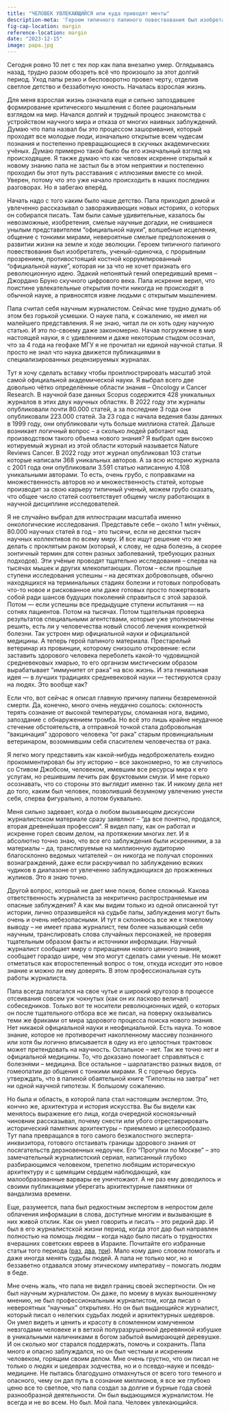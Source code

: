 ```yaml
---
title: "ЧЕЛОВЕК УВЛЕКАЮЩИЙСЯ или куда приводят мечты"
description-meta: 'Героем типичного папиного повествования был изобретатель, ученый-одиночка, с прорывным прозрением, противостоящий костной коррумпированный “официальной науке”, которая ни за что не хочет признать его революционную идею'
fig-cap-location: margin
reference-location: margin
date: "2023-12-15"
image: papa.jpg
---
```


Сегодня ровно 10 лет с тех пор как папа внезапно умер. Оглядываясь назад, трудно разом обозреть всё что произошло за этот долгий период. Уход папы резко и бесповоротно провел черту, отделив светлое детство и беззаботную юность. Началась взрослая жизнь.

Для меня взрослая жизнь означала еще и сильно запоздавшее формирование критического мышления с более рациональным взглядом на мир.  Начался долгий и трудный процесс знакомства с устройством научного мира и отказа от многих наивных заблуждений. Думаю что папа назвал бы это процессом зашоривания, который проходят все молодые люди, изначально открытые всем чудесам познания и постепенно превращающиеся в скучных академических учёных. Думаю примерно такой было бы его изначальный взгляд на происходящее. Я также думаю что как человек искренне открытый к новому знанию папа не застыл бы в этом неприятии и постепенно проходил бы этот путь расставания с иллюзиями вместе со мной. Уверен, потому что это уже начало происходить в наших последних разговорах. Но я забегаю вперёд.

Начать надо с того каким было наше детство. Папа приходил домой и увлеченно рассказывал о завораживающих новых историях, о которых он собирался писать. Там были самые удивительные, казалось бы невозможные, изобретения, смелые научные догадки, не снившиеся унылым представителем “официальной науки”, волшебные исцеления, общение с тонкими мирами, невероятные смелые предположения о развитии жизни на земле и ходе эволюции. Героем типичного папиного повествования был изобретатель, ученый-одиночка, с прорывным прозрением, противостоящий костной коррумпированный “официальной науке”, которая ни за что не хочет признать его революционную идею. Эдакий непонятый гений опередивший время – Джордано Бруно скучного цифрового века. Папа искренне верил, что поистине увлекательные открытия почти никогда не происходят в обычной науке, а привносятся извне людьми с открытым мышлением.

Папа считал себя научным журналистом. Сейчас мне трудно думать об этом без горькой усмешки. О науке папа, к сожалению, не имел ни малейшего представления. Я не знаю, читал ли он хоть одну научную статью. И это по-своему даже закономерно. Начав погружение в мир настоящей науки, я с удивлением и даже некоторым стыдом осознал, что за 4 года на геофаке МГУ я не прочитал ни единой научной статьи. Я просто не знал что наука движется публикациями в специализированных рецензируемых журналах.

Тут я хочу сделать вставку чтобы проиллюстрировать масштаб этой самой официальной академической науки. Я выбрал всего две довольно чётко определённые области знания – Oncology и Cancer Research. В научной базе данных Scopus содержится 428 уникальных журналов в этих двух научных областях. В 2022 году эти журналы опубликовали почти 80.000 статей, а за последние 3 года они опубликовали 223.000 статей. За 23 года с начала ведения базы данных в 1999 году, они опубликовали чуть больше миллиона статей. Дальше возникает логичный вопрос – а сколько людей работают над производством такого объема нового знания? Я выбрал один высоко котируемый журнал из этой области который называется Nature Reviews Cancer. В 2022 году этот журнал опубликовал 103 статьи которые написали 368 уникальных авторов. А за всю историю журнала с 2001 года они опубликовали 3.591 статью написанную 4.108 уникальными авторами. То есть, очень грубо, с поправками на множественность авторов но и множественность статей, которые производит за свою карьеру типичный ученый, можем грубо сказать, что общее число статей соответствует общему числу работающих в научной дисциплине исследователей.

Я не случайно выбрал для иллюстрации масштаба именно онкологические исследования. Представьте себе – около 1 млн учёных, 80.000 научных статей в год – это тысячи, если не десятки тысяч научных коллективов по всему миру. И все ищут решение что же делать с проклятым раком (который, к слову, не одна болезнь, а скорее зонтичный термин для сотен разных заболеваний, требующих разных подходов). Эти учёные проводят тщательно исследования – сперва на тысячах мышек и других млекопитающих. Потом – если прошлые ступени исследования успешны – на десятках добровольцев, обычно находящихся на терминальных стадиях болезни и готовых попробовать что-то новое и рискованное или даже готовых просто пожертвовать собой ради шансов будущих поколений справиться с этой заразой. Потом — если успешны все предыдущие ступени испытания — на сотнях пациентов. Потом на тысячах. Потом тщательная проверка результатов специальными агентствами, которые уже уполномочены решить, есть ли у человечества новый способ лечения конкретной болезни. Так устроен мир официальной науки и официальной медицины. А теперь герой папиного материала. Престарелый ветеринар из провинции, которому снизошло откровение: если заставить здорового человека переболеть какой-то чудовищной средневековых хмарью, то его организм мистическим образом вырабатывает “иммунитет от рака” на всю жизнь. И эта гениальная идея — в лучших традициях средневековой науки — тестируются сразу на людях. Это вообще как? 

Если что, вот сейчас я описал главную причину папины безвременной смерти. Да, конечно, много очень неудачно сошлось: склонность терять сознание от высокой температуры, сломанная нога, видимо, запоздание с обнаружением тромба. Но всё это лишь крайне неудачное стечение обстоятельств, а отправной точкой стала добровольная “вакцинация” здорового человека “от рака” старым провинциальным ветеринаром, возомнившим себя спасителем человечества от рака.

Я легко могу представить как какой-нибудь недоброжелатель ехидно прокомментировал бы эту историю – все закономерно, то же случилось со Стивом Джобсом, человеком, имевшим все ресурсы мира к его услугам, но решившим лечить рак фруктовыми смузи. И мне горько осознавать, что со стороны это выглядит именно так. И никому дела нет до того, каким был человек, позволивший безумному увлечению унести себя, сперва фигурально, а потом буквально. 

Меня сильно задевает, когда о любом вызывающем дискуссии журналистском материале сразу заявляют – “да все понятно, продался, вторая древнейшая профессия”. Я видел папу, как он работал и искренне горел своим делом, на протяжении многих лет. И я абсолютно точно знаю, что все его заблуждения были искренними, а за материалы – да, транслируемые на миллионную аудиторию благосклонно ведомых читателей – он никогда не получал сторонних вознаграждений, даже если раскручивал по заблуждению всяких чудиков в диапазоне от увлеченно заблуждающихся до прожженных жуликов. Это я знаю точно. 

Другой вопрос, который не дает мне покоя, более сложный. Какова ответственность журналиста за некритично распространяемые им опасные заблуждения? А как мы видим только из одной описанной тут истории, лично отразившейся на судьбе папы, заблуждения могут быть очень и очень небезопасными. И тут я склоняюсь все же к тяжелому выводу – не имеет права журналист, тем более называющий себя научным, транслировать слова случайных персонажей, не проверяя тщательным образом факты и источники информации. Научный журналист сообщает миру о приращении нового ценного знания, сообщает гораздо шире, чем это могут сделать сами ученые. Не может отметаться как второстепенный вопрос о том, откуда исходит это новое знание и можно ли ему доверять. В этом профессиональная суть работы журналиста. 

Папа всегда полагался на свое чутье и широкий кругозор в процессе отсеивания совсем уж чокнутых (как он их ласково величал) собеседников. Только вот те носители революционных идей, о которых он после тщательного отбора все же писал, на поверку оказывались теми же фриками от мира здорового процесса поиска нового знания. Нет никакой официальной науки и неофициальной. Есть наука. То новое знание, которое не противоречит накопленному массиву познанного или хотя бы логично вписывается в одну из его целостных трактовок может претендовать на научность. Остальное – нет. Так же точно нет и официальной медицины. То, что доказано помогает справляться с болезнями – медицина. Все остальное – шарлатанство разных видов, от гомеопатии до общения с тонкими мирами. Я с горечью берусь утверждать, что в папиной обаятельной книге “Гипотезы на завтра” нет ни одной научной гипотезы. К большому сожалению. 

Но была и область, в которой папа стал настоящим экспертом. Это, кончно же, архитектура и история искусства. Вы бы видели как менялось выражение его лица, когда  очередной косноязычный чиновник рассказывал, почему снести или убого отреставрировать исторический памятник архитектуры – приемлемо и целесообразно. Тут папа превращался в того самого безжалостного эксперта-инквизитора, готового отстаивать границы здорового знания от посягательств дерзновенных недоучек. Его “Прогулки по Москве” – это замечательный журналистский сериал, написанный глубоко разбирающимся человеком, трепетно любящим историческую архитектуру и с щемящим сердцем наблюдающий, как малообразованные варвары ее уничтожают. А не раз ему доводилось и своими публикациями уберегать  архитектурные памятники от вандализма времени. 

Еще, разумеется, папа был редкостным экспертом в непростом деле облачения информации в слова, доступные многим и вызывающие в них живой отклик. Как он умел говорить и писать – это редкий дар. И был в его журналистской жизни период, когда этот дар был направлен полностью на помощь людям – когда надо было писать о трудностях вчерашних советских евреев в Израиле. Почитайте его избранные статьи того периода ([раз][one], [два][two], [три][three]). Мало кому дано словом помогать и даже иногда менять судьбы людей. А папа не только мог, но и беззаветно отдавался этому этическому императиву – помогать людям в беде. 

[one]: https://savelyyy.blogspot.com/2014/02/20-1993.html
[two]: https://savelyyy.blogspot.com/2014/02/03111992.html
[three]: https://savelyyy.blogspot.com/2014/02/03021993.html

Мне очень жаль, что папа не видел границ своей экспертности. Он не был научным журналистом. Он даже, по моему в муках выношенному мнению, не был профессиональным журналистом, когда писал о невероятных “научных” открытиях. Но он был выдающийся журналист, который писал о нелегких судьбах людей и архитектурных шедевров. Он умел видеть и ценить и красоту в сломленном измученном невзгодами человеке и в ветхой полуразрушенной деревянной избушке в уникальными наличниками в богом забытой вымирающей деревушке. И он сколько мог старался поддержать, помочь и сохранить. Папа много и опасно заблуждался, но он был честным и искренним человеком, горящим своим делом. Мне очень грустно, что он писал не только о людях и шедеврах зодчества, но и о псевдо-науке и псевдо-медицине. Не пытаясь благодушно отмахнуться от всего того темного и опасного, чему он дал путь в сознание миллионов, я все же глубоко ценю все то светлое, что папа создал за долгие и бурные года своей разнообразной деятельности. Он был выдающимся журналистом. Не всегда и не во всем. Но был. Мой папа. Человек увлекающийся.
